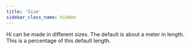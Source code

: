 ```yaml
---
title: 'Size'
sidebar_class_name: hidden
---
```


Hi can be made in different sizes. The default is about a meter in length.
This is a percentage of this default length.
